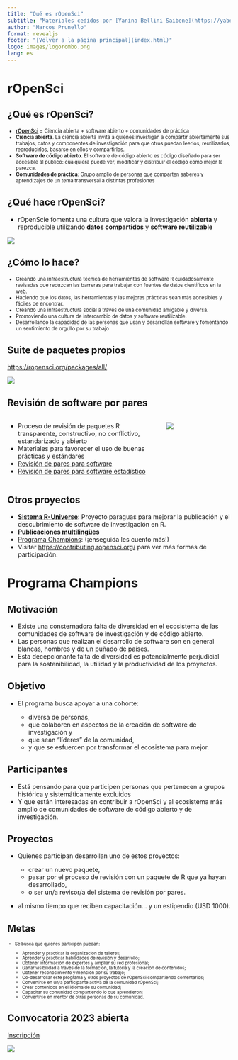 ```yaml
---
title: "Qué es rOpenSci"
subtitle: "Materiales cedidos por [Yanina Bellini Saibene](https://yabellini.netlify.app/) fueron adaptados para esta presentación"
author: "Marcos Prunello"
format: revealjs
footer: "[Volver a la página principal](index.html)"
logo: images/logorombo.png
lang: es
---
```


# rOpenSci {background="#43464B"}

## ¿Qué es rOpenSci?

::: {style="font-size: .8em"}
-   [**rOpenSci**](https://ropensci.org/) = Ciencia abierta + software abierto + comunidades de práctica
-   **Ciencia abierta**. La ciencia abierta invita a quienes investigan a compartir abiertamente sus trabajos, datos y componentes de investigación para que otros puedan leerlos, reutilizarlos, reproducirlos, basarse en ellos y compartirlos.
-   **Software de código abierto**. El software de código abierto es código diseñado para ser accesible al público: cualquiera puede ver, modificar y distribuir el código como mejor le parezca.
-   **Comunidades de práctica**: Grupo amplio de personas que comparten saberes y aprendizajes de un tema transversal a distintas profesiones
:::

## ¿Qué hace rOpenSci?

-   rOpenScie fomenta una cultura que valora la investigación **abierta** y reproducible utilizando **datos compartidos** y **software reutilizable**

![](images/ropensci.png){fig-align="center"}

## ¿Cómo lo hace?

::: {style="font-size: .8em"}
-   Creando una infraestructura técnica de herramientas de software R cuidadosamente revisadas que reduzcan las barreras para trabajar con fuentes de datos científicos en la web.
-   Haciendo que los datos, las herramientas y las mejores prácticas sean más accesibles y fáciles de encontrar.
-   Creando una infraestructura social a través de una comunidad amigable y diversa.
-   Promoviendo una cultura de intercambio de datos y software reutilizable.
-   Desarrollando la capacidad de las personas que usan y desarrollan software y fomentando un sentimiento de orgullo por su trabajo
:::

## Suite de paquetes propios

<https://ropensci.org/packages/all/>

![](images/paquetes.png){fig-align="center"}

## Revisión de software por pares

::: columns
::: {.column width="70%"}
-   Proceso de revisión de paquetes R transparente, constructivo, no conflictivo, estandarizado y abierto
-   Materiales para favorecer el uso de buenas prácticas y estándares
-   [Revisión de pares para software](https://ropensci.org/software-review/)
-   [Revisión de pares para software estadístico](https://ropensci.org/stat-software-review/)
:::

::: {.column width="30%"}
![](images/libro.png){fig-align="center"}
:::
:::

## Otros proyectos

-   [**Sistema R-Universe**](https://r-universe.dev/search/): Proyecto paraguas para mejorar la publicación y el descubrimiento de software de investigación en R.
-   [**Publicaciones multilingües**](https://ropensci.org/multilingual-publishing/)
-   [Programa Champions](https://ropensci.org/champions/): (¡enseguida les cuento más!)
-   Visitar <https://contributing.ropensci.org/> para ver más formas de participación.

# Programa Champions {background="#43464B"}

## Motivación

-   Existe una consternadora falta de diversidad en el ecosistema de las comunidades de software de investigación y de código abierto.
-   Las personas que realizan el desarrollo de software son en general blancas, hombres y de un puñado de países.
-   Esta decepcionante falta de diversidad es potencialmente perjudicial para la sostenibilidad, la utilidad y la productividad de los proyectos.

## Objetivo

-   El programa busca apoyar a una cohorte:

    -   diversa de personas,
    -   que colaboren en aspectos de la creación de software de investigación y
    -   que sean "líderes" de la comunidad,
    -   y que se esfuercen por transformar el ecosistema para mejor.

## Participantes

-   Está pensando para que participen personas que pertenecen a grupos histórica y sistemáticamente excluidos
-   Y que están interesadas en contribuir a rOpenSci y al ecosistema más amplio de comunidades de software de código abierto y de investigación.

## Proyectos

-   Quienes participan desarrollan uno de estos proyectos:

    -   crear un nuevo paquete,
    -   pasar por el proceso de revisión con un paquete de R que ya hayan desarrollado,
    -   o ser un/a revisor/a del sistema de revisión por pares.

-   al mismo tiempo que reciben capacitación... y un estipendio (USD 1000).

## Metas

::: {style="font-size: .7em"}
-   Se busca que quienes participen puedan:

    -   Aprender y practicar la organización de talleres;
    -   Aprender y practicar habilidades de revisión y desarrollo;
    -   Obtener información de expertes y ampliar su red profesional;
    -   Ganar visibilidad a través de la formación, la tutoría y la creación de contenidos;
    -   Obtener reconocimiento y mención por su trabajo;
    -   Co-desarrollar este programa y otros proyectos de rOpenSci compartiendo comentarios;
    -   Convertirse en un/a participante activa de la comunidad rOpenSci;
    -   Crear contenidos en el idioma de su comunidad;
    -   Capacitar su comunidad compartiendo lo que aprendieron;
    -   Convertirse en mentor de otras personas de su comunidad.
:::

## Convocatoria 2023 abierta

[Inscripción](https://ropensci.org/champions/)

![](images/ropensci.png){fig-align="center"}
